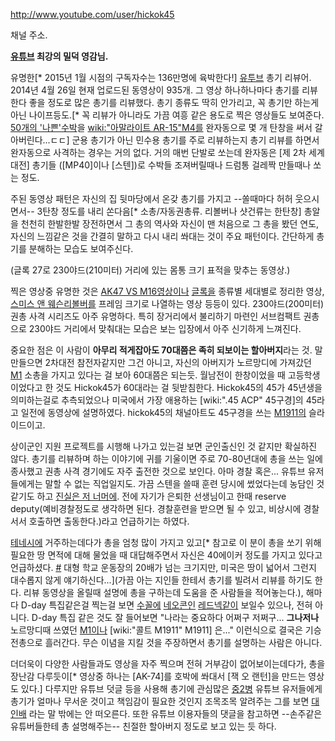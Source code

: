 http://www.youtube.com/user/hickok45

채널 주소.

'''[[유튜브]] 최강의 밀덕 영감님.'''

유명한[* 2015년 1월 시점의 구독자수는 136만명에 육박한다!] [[유투브]] 총기 리뷰어. 2014년 4월 26일 현재 업로드된 동영상이 935개. 그 영상 하나하나마다 총기를 리뷰한다 좋을 정도로 많은 총기를 리뷰했다. 총기 종류도 딱히 안가리고, 꼭 총기만 하는게 아닌 나이프등도.[* 꼭 리뷰가 아니라도 가끔 여흥 같은 용도로 찍은 영상들도 보여준다. [http://www.youtube.com/watch?v=m4smSRz8BYk 50개의 '나쁜'수박]을 [[wiki:"아말라이트 AR-15"M4]]를 완자동으로 몇 개 탄창을 써서 갈아버린다...ㄷㄷ] 군용 총기가 아닌 민수용 총기를 주로 리뷰하는지 총기 리뷰를 하면서 완자동으로 사격하는 경우는 거의 없다. 거의 매번 단발로 쏘는데 완자동은 [제 2차 세계대전] 총기들 ([MP40]이나 [스텐])로 수박들 조져버릴때나 드럼통 걸레짝 만들때나 쏘는 정도.

주된 동영상 패턴은 자신의 집 뒷마당에서 온갖 총기를 가지고 --쏠때마다 허허 웃으시면서-- 3탄창 정도를 내리 쏜다음[* 소총/자동권총류. 리볼버나 샷건류는 한탄창] 총알을 천천히 한발한발 장전하면서 그 총의 역사와 자신이 맨 처음으로 그 총을 봤던 연도, 자신의 느낌같은 것을 간결히 말하고 다시 내리 쏴대는 것이 주요 패턴이다. 간단하게 총기를 분해하는 모습도 보여주신다.

{{{#!html
<iframe width="560" height="315" src="http://www.youtube.com/embed/GmMEg4y54Dk" frameborder="0" allowfullscreen></iframe>
}}}

(글록 27로 230야드(210미터) 거리에 있는 몸통 크기 표적을 맞추는 동영상.)

찍은 영상중 유명한 것은 [[AK47 VS M16]]영상이나 [[글록]]을 종류별 세대별로 정리한 영상, [[스미스 앤 웨슨]]리볼버를 프레임 크기로 나열하는 영상 등등이 있다. 230야드(200미터) 권총 사격 시리즈도 아주 유명하다. 특히 장거리에서 불리하기 마련인 서브컴팩트 권총으로 230야드 거리에서 맞춰대는 모습은 보는 입장에서 아주 신기하게 느껴진다.

중요한 점은 이 사람이 '''아무리 적게잡아도 70대쯤은 족히 되보이는 할아버지'''라는 것. 말만들으면 2차대전 참전자같지만 그건 아니고, 자신의 아버지가 노르망디에 가져갔던 [[M1]] 소총을 가지고 있다는 걸 보아 60대쯤은 되는듯. 월남전이 한창이었을 때 고등학생이었다고 한 것도 Hickok45가 60대라는 걸 뒷받침한다. Hickok45의 45가 45년생을 의미하는걸로 추측되었으나 미국에서 가장 애용하는 [wiki:".45 ACP" 45구경]의 45라고 일전에 동영상에 설명하였다. hickok45의 채널아트도 45구경을 쓰는 [[M1911]]의 슬라이드이고.

상이군인 지원 프로젝트를 시행해 나가고 있는걸 보면 군인출신인 것 같지만 확실하진 않다. 총기를 리뷰하며 하는 이야기에 귀를 기울이면 주로 70-80년대에 총을 쓰는 일에 종사했고 권총 사격 경기에도 자주 출전한 것으로 보인다. 아마 경찰 혹은... 유튜브 유저들에게는 말할 수 없는 직업일지도. 가끔 스텐을 쓸때 훈련 당시에 썼었다는데 농담인 것 같기도 하고 [[진실은 저 너머에]]. 전에 자기가 은퇴한 선생님이고 한때 reserve deputy(예비경찰정도로 생각하면 된다. 경찰훈련을 받으면 될 수 있고, 비상시에 경찰서서 호출하면 출동한다.)라고 언급하기는 하였다.

[[테네시]]에 거주하는데다가 총을 엄청 많이 가지고 있고[* 참고로 이 분이 총을 쏘기 위해 필요한 땅 면적에 대해 물었을 때 대답해주면서 자신은 40에이커 정도를 가지고 있다고 언급하셨다. [http://www.youtube.com/watch?v=_E6CpQUjW94 #] 대형 학교 운동장의 20배가 넘는 크기지만, 미국은 땅이 넓어서 그런지 대수롭지 않게 얘기하신다...](가끔 아는 지인들 한테서 총기를 빌려서 리뷰를 하기도 한다. 리뷰 동영상을 올릴때 설명에 총을 구하는데 도움을 준 사람들을 적어놓는다.), 해마다 D-day 특집같은걸 찍는걸 보면 [[수꼴]]에 [[네오콘]]인 [[레드넥]]같이 보일수 있으나, 전혀 아니다.
D-day 특집 같은 것도 잘 들어보면 "나라는 중요하다 어쩌구 저쩌구... '''그나저나''' 노르망디때 쓰였던 [[M1]]이나 [wiki:"콜트 M1911" M1911] 은..." 이런식으로 결국은 기승전총으로 흘러간다. 무슨 이념을 지킬 것을 주장하면서 총기를 설명하는 사람은 아니다.

더더욱이 다양한 사람들과도 영상을 자주 찍으며 전혀 거부감이 없어보이는데다가, 총을 장난감 다루듯이[* 영상중 하나는 [AK-74]를 호박에 쏴대서 [잭 오 랜턴]을 만드는 영상도 있다.] 다루지만 유튜브 덧글 등을 사용해 총기에 관심많은 [[중2병]] 유튜브 유저들에게 총기가 얼마나 무서운 것이고 책임감이 필요한 것인지 조목조목 알려주는 그를 보면 [[대인배]] 라는 말 밖에는 안 떠오른다. 또한 유튜브 이용자들의 댓글을 참고하면 --손주같은 유튜버들한테 총 설명해주는-- 친절한 할아버지 정도로 보고 있는 듯 하다.
